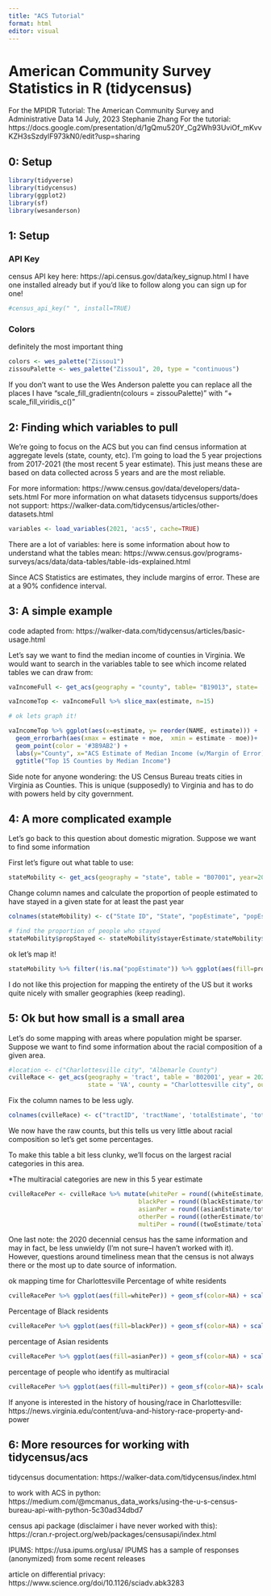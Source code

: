 ```yaml
---
title: "ACS Tutorial"
format: html
editor: visual
---
```


# American Community Survey Statistics in R (tidycensus)

For the MPIDR Tutorial: The American Community Survey and Administrative Data 
14 July, 2023 
Stephanie Zhang 
For the tutorial: https://docs.google.com/presentation/d/1gQmu520Y_Cg2Wh93UviOf_mKvvKZH3sSzdylF973kN0/edit?usp=sharing

## 0: Setup

```r
library(tidyverse)
library(tidycensus)
library(ggplot2)
library(sf)
library(wesanderson)
```

## 1: Setup

### API Key

census API key here: https://api.census.gov/data/key_signup.html I have one installed already but if you'd like to follow along you can sign up for one!

```r
#census_api_key(" ", install=TRUE)
```

### Colors

definitely the most important thing

```r
colors <- wes_palette("Zissou1")
zissouPalette <- wes_palette("Zissou1", 20, type = "continuous")
```

If you don't want to use the Wes Anderson palette you can replace all the places I have "scale_fill_gradientn(colours = zissouPalette)" with "+ scale_fill_viridis_c()"

## 2: Finding which variables to pull

We're going to focus on the ACS but you can find census information at aggregate levels (state, county, etc). I'm going to load the 5 year projections from 2017-2021 (the most recent 5 year estimate). This just means these are based on data collected across 5 years and are the most reliable.

For more information: https://www.census.gov/data/developers/data-sets.html For more information on what datasets tidycensus supports/does not support: https://walker-data.com/tidycensus/articles/other-datasets.html

```r
variables <- load_variables(2021, 'acs5', cache=TRUE)
```

There are a lot of variables: here is some information about how to understand what the tables mean: https://www.census.gov/programs-surveys/acs/data/data-tables/table-ids-explained.html

Since ACS Statistics are estimates, they include margins of error. These are at a 90% confidence interval.

## 3: A simple example

code adapted from: https://walker-data.com/tidycensus/articles/basic-usage.html

Let's say we want to find the median income of counties in Virginia. We would want to search in the variables table to see which income related tables we can draw from:

```r
vaIncomeFull <- get_acs(geography = "county", table= "B19013", state= 'VA') 

vaIncomeTop <- vaIncomeFull %>% slice_max(estimate, n=15)

# ok lets graph it!

vaIncomeTop %>% ggplot(aes(x=estimate, y= reorder(NAME, estimate))) + 
  geom_errorbarh(aes(xmax = estimate + moe,  xmin = estimate - moe))+
  geom_point(color = '#3B9AB2') + 
  labs(y="County", x="ACS Estimate of Median Income (w/Margin of Error)") + 
  ggtitle("Top 15 Counties by Median Income")
```

Side note for anyone wondering: the US Census Bureau treats cities in Virginia as Counties. This is unique (supposedly) to Virginia and has to do with powers held by city government.

## 4: A more complicated example

Let's go back to this question about domestic migration. Suppose we want to find some information

First let's figure out what table to use:

```r
stateMobility <- get_acs(geography = "state", table = "B07001", year=2021, output='wide', geometry=TRUE) %>% select("GEOID", "NAME", "B07001_001E", "B07001_001M", "B07001_017E", "B07001_017M", "geometry")

```

Change column names and calculate the proportion of people estimated to have stayed in a given state for at least the past year

```r
colnames(stateMobility) <- c("State ID", "State", "popEstimate", "popEstimateMOE", "stayerEstimate", "stayerEstimateMOE", "geometry")

# find the proportion of people who stayed
stateMobility$propStayed <- stateMobility$stayerEstimate/stateMobility$popEstimate
```

ok let's map it!

```r
stateMobility %>% filter(!is.na("popEstimate")) %>% ggplot(aes(fill=propStayed)) + geom_sf(color=NA) + coord_sf(xlim = c(-180, -60), ylim = c(5, 73), expand = FALSE) + scale_fill_gradientn(colours = zissouPalette)
```

I do not like this projection for mapping the entirety of the US but it works quite nicely with smaller geographies (keep reading).

## 5: Ok but how small is a small area

Let's do some mapping with areas where population might be sparser. Suppose we want to find some information about the racial composition of a given area.

```r
#location <- c("Charlottesville city", "Albemarle County")
cvilleRace <- get_acs(geography = 'tract', table = 'B02001', year = 2021, 
                      state = 'VA', county = "Charlottesville city", output = 'wide', geometry = TRUE)
```

Fix the column names to be less ugly.

```r
colnames(cvilleRace) <- c("tractID", 'tractName', 'totalEstimate', 'totalMOE', 'whiteEstimate', 'whiteMOE', 'blackEstimate', 'blackMOE', 'aianEstimate', 'aianMOE', 'asianEstimate', 'asianMOE', 'hawaiiEstimate', 'hawaiiMOE', 'otherEstimate', 'otherMOE', 'twoEstimate', 'twoMOE', 'twoOtherEstimate', 'twoOtherMOE', 'threePlusEstimate', 'threePlusMOE', 'geometry')
```

We now have the raw counts, but this tells us very little about racial composition so let's get some percentages.

To make this table a bit less clunky, we'll focus on the largest racial categories in this area.

\*The multiracial categories are new in this 5 year estimate

```r
cvilleRacePer <- cvilleRace %>% mutate(whitePer = round((whiteEstimate/totalEstimate) * 100, 1),
                                    blackPer = round((blackEstimate/totalEstimate) * 100, 1),
                                    asianPer = round((asianEstimate/totalEstimate) * 100, 1),
                                    otherPer = round((otherEstimate/totalEstimate) * 100, 1),
                                    multiPer = round((twoEstimate/totalEstimate) * 100, )) %>% select("tractID", "tractName", 'whitePer', 'blackPer', 'asianPer', 'otherPer', 'multiPer', 'geometry')
```

One last note: the 2020 decennial census has the same information and may in fact, be less unwieldy (I'm not sure--I haven't worked with it). However, questions around timeliness mean that the census is not always there or the most up to date source of information.

ok mapping time for Charlottesville Percentage of white residents

```r
cvilleRacePer %>% ggplot(aes(fill=whitePer)) + geom_sf(color=NA) + scale_fill_gradientn(colours = zissouPalette)
```

Percentage of Black residents

```r
cvilleRacePer %>% ggplot(aes(fill=blackPer)) + geom_sf(color=NA) + scale_fill_gradientn(colours = zissouPalette)
```

percentage of Asian residents

```r
cvilleRacePer %>% ggplot(aes(fill=asianPer)) + geom_sf(color=NA) + scale_fill_gradientn(colours = zissouPalette)
```

percentage of people who identify as multiracial

```r
cvilleRacePer %>% ggplot(aes(fill=multiPer)) + geom_sf(color=NA)+ scale_fill_gradientn(colours = zissouPalette) 
```

If anyone is interested in the history of housing/race in Charlottesville: https://news.virginia.edu/content/uva-and-history-race-property-and-power

## 6: More resources for working with tidycensus/acs

tidycensus documentation: https://walker-data.com/tidycensus/index.html

to work with ACS in python: https://medium.com/@mcmanus_data_works/using-the-u-s-census-bureau-api-with-python-5c30ad34dbd7

census api package (disclaimer i have never worked with this): https://cran.r-project.org/web/packages/censusapi/index.html

IPUMS: https://usa.ipums.org/usa/ IPUMS has a sample of responses (anonymized) from some recent releases

article on differential privacy: https://www.science.org/doi/10.1126/sciadv.abk3283
